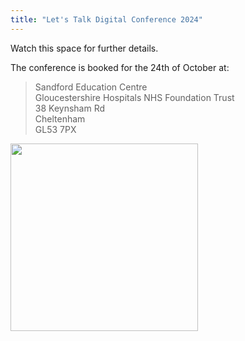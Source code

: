 ```yaml
---
title: "Let's Talk Digital Conference 2024"
---
```


Watch this space for further details. 

The conference is booked for the 24th of October at:

> Sandford Education Centre<br>
> Gloucestershire Hospitals NHS Foundation Trust<br>
> 38 Keynsham Rd<br>
> Cheltenham<br>
> GL53 7PX

![](/media/cheltenham-hospital.jpeg){height=300px fig-align="center" fig-alt="Front of Cheltenham General Hospital"}